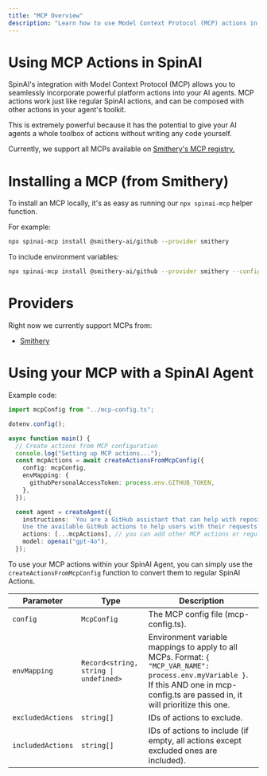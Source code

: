 ```yaml
---
title: "MCP Overview"
description: "Learn how to use Model Context Protocol (MCP) actions in your SpinAI applications"
---
```


# Using MCP Actions in SpinAI

SpinAI's integration with Model Context Protocol (MCP) allows you to seamlessly incorporate powerful platform actions into your AI agents. MCP actions work just like regular SpinAI actions, and can be composed with other actions in your agent's toolkit.

This is extremely powerful because it has the potential to give your AI agents a whole toolbox of actions without writing any code yourself.

Currently, we support all MCPs available on [Smithery's MCP registry.](https://smithery.ai/)

# Installing a MCP (from Smithery)

To install an MCP locally, it's as easy as running our `npx spinai-mcp` helper function.

For example:

```bash
npx spinai-mcp install @smithery-ai/github --provider smithery
```

To include environment variables:

```bash
npx spinai-mcp install @smithery-ai/github --provider smithery --config "{\"githubPersonalAccessToken\":\"move_my_token_to_a_dot_env_after\"}"
```

# Providers

Right now we currently support MCPs from:

- [Smithery](https://smithery.ai/)

# Using your MCP with a SpinAI Agent

Example code:

```ts
import mcpConfig from "../mcp-config.ts";

dotenv.config();

async function main() {
  // Create actions from MCP configuration
  console.log("Setting up MCP actions...");
  const mcpActions = await createActionsFromMcpConfig({
    config: mcpConfig,
    envMapping: {
      githubPersonalAccessToken: process.env.GITHUB_TOKEN,
    },
  });

  const agent = createAgent({
    instructions: `You are a GitHub assistant that can help with repository management.
    Use the available GitHub actions to help users with their requests.`,
    actions: [...mcpActions], // you can add other MCP actions or regular SpinAI actions here as well!
    model: openai("gpt-4o"),
  });
```

To use your MCP actions within your SpinAI Agent, you can simply use the `createActionsFromMcpConfig` function to convert them to regular SpinAI Actions.

| Parameter         | Type                                  | Description                                                                                                                                                                            |
| ----------------- | ------------------------------------- | -------------------------------------------------------------------------------------------------------------------------------------------------------------------------------------- |
| `config`          | `McpConfig`                           | The MCP config file (mcp-config.ts).                                                                                                                                                   |
| `envMapping`      | `Record<string, string \| undefined>` | Environment variable mappings to apply to all MCPs. Format: `{ "MCP_VAR_NAME": process.env.myVariable }`. If this AND one in mcp-config.ts are passed in, it will prioritize this one. |
| `excludedActions` | `string[]`                            | IDs of actions to exclude.                                                                                                                                                             |
| `includedActions` | `string[]`                            | IDs of actions to include (if empty, all actions except excluded ones are included).                                                                                                   |
